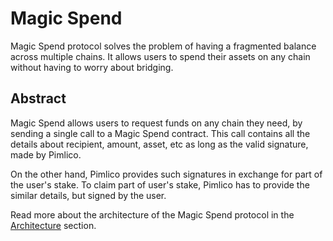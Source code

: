 # Magic Spend

Magic Spend protocol solves the problem of having a fragmented balance across multiple chains. It allows users to spend their assets on any chain without having to worry about bridging.

## Abstract

Magic Spend allows users to request funds on any chain they need, by sending a single call to a Magic Spend contract. This call contains all the details about recipient, amount, asset, etc as long as the valid signature, made by Pimlico.

On the other hand, Pimlico provides such signatures in exchange for part of the user's stake. To claim part of user's stake, Pimlico has to provide the similar details, but signed by the user.

Read more about the architecture of the Magic Spend protocol in the [Architecture](/infra/magic-spend/architecture) section.
